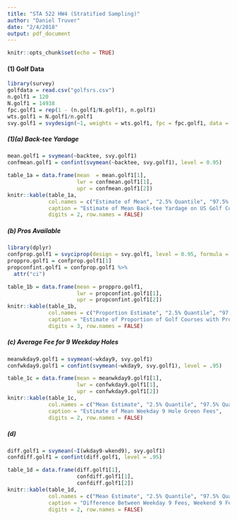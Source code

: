 ```yaml
---
title: "STA 522 HW4 (Stratified Sampling)"
author: "Daniel Truver"
date: "2/4/2018"
output: pdf_document
---
```


```r
knitr::opts_chunk$set(echo = TRUE)
```

#### (1) Golf Data  

```r
library(survey)
golfdata = read.csv("golfsrs.csv")
n.golf1 = 120
N.golf1 = 14938
fpc.golf1 = rep(1 - (n.golf1/N.golf1), n.golf1)
wts.golf1 = N.golf1/n.golf1 
svy.golf1 = svydesign(~1, weights = wts.golf1, fpc = fpc.golf1, data = golfdata)
```

##### (1)(a) Back-tee Yardage

```r
mean.golf1 = svymean(~backtee, svy.golf1)
confmean.golf1 = confint(svymean(~backtee, svy.golf1), level = 0.95)
```

```r
table_1a = data.frame(mean  = mean.golf1[1],
                      lwr = confmean.golf1[1], 
                      upr = confmean.golf1[2])
knitr::kable(table_1a, 
             col.names = c("Estimate of Mean", "2.5% Quantile", "97.5% Quantile"),
             caption = "Estimate of Mean Back-tee Yardage on US Golf Courses",
             digits = 2, row.names = FALSE)
```

##### (b) Pros Available  

```r
library(dplyr)
confprop.golf1 = svyciprop(design = svy.golf1, level = 0.95, formula = ~pro)
proppro.golf1 = confprop.golf1[1]
propconfint.golf1 = confprop.golf1 %>%
  attr("ci")
```

```r
table_1b = data.frame(mean = proppro.golf1, 
                      lwr = propconfint.golf1[1],
                      upr = propconfint.golf1[2])
knitr::kable(table_1b, 
             col.names = c("Proportion Estimate", "2.5% Quantile", "97.5% Quantile"),
             caption = "Estimate of Proportion of Golf Courses with Pros Available", 
             digits = 3, row.names = FALSE)
```  


##### (c) Average Fee for 9 Weekday Holes  

```r
meanwkday9.golf1 = svymean(~wkday9, svy.golf1)
confwkday9.golf1 = confint(svymean(~wkday9, svy.golf1), level = .95)
```

```r
table_1c = data.frame(mean = meanwkday9.golf1[1],
                      lwr = confwkday9.golf1[1],
                      upr = confwkday9.golf1[2])
knitr::kable(table_1c,
             col.names = c("Mean Estimate", "2.5% Quantile", "97.5% Quantile"),
             caption = "Estimate of Mean Weekday 9 Hole Green Fees",
             digits = 2, row.names = FALSE)
```  


##### (d) 

```r
diff.golf1 = svymean(~I(wkday9-wkend9), svy.golf1)
confdiff.golf1 = confint(diff.golf1, level = .95)
```

```r
table_1d = data.frame(diff.golf1[1],
                      confdiff.golf1[1],
                      confdiff.golf1[2])
knitr::kable(table_1d, 
             col.names = c("Mean Estimate", "2.5% Quantile", "97.5% Quantile"),
             caption = "Difference Between Weekday 9 Fees, Weekend 9 Fees (wkday - wkend)",
             digits = 2, row.names = FALSE)
```